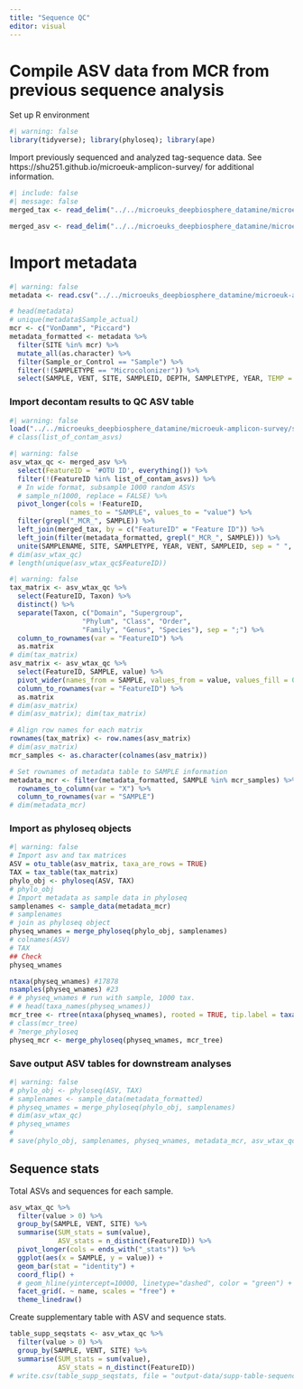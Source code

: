```yaml
---
title: "Sequence QC"
editor: visual
---
```


# Compile ASV data from MCR from previous sequence analysis

Set up R environment

```r
#| warning: false
library(tidyverse); library(phyloseq); library(ape)
```

Import previously sequenced and analyzed tag-sequence data. See https://shu251.github.io/microeuk-amplicon-survey/ for additional information.

```r
#| include: false
#| message: false
merged_tax <- read_delim("../../microeuks_deepbiosphere_datamine/microeuk-amplicon-survey/data-input/taxonomy.tsv", delim = "\t")

merged_asv <- read_delim("../../microeuks_deepbiosphere_datamine/microeuk-amplicon-survey/data-input/microeuk-merged-asv-table.tsv", delim = "\t", skip = 1)
```

# Import metadata

```r
#| warning: false
metadata <- read.csv("../../microeuks_deepbiosphere_datamine/microeuk-amplicon-survey/data-input/samplelist-metadata.csv")

# head(metadata)
# unique(metadata$Sample_actual)
mcr <- c("VonDamm", "Piccard")
metadata_formatted <- metadata %>%
  filter(SITE %in% mcr) %>%
  mutate_all(as.character) %>%
  filter(Sample_or_Control == "Sample") %>%
  filter(!(SAMPLETYPE == "Microcolonizer")) %>%
  select(SAMPLE, VENT, SITE, SAMPLEID, DEPTH, SAMPLETYPE, YEAR, TEMP = starts_with("TEMP"), pH, PercSeawater = starts_with("Perc"), Mg = starts_with("Mg"), H2 = starts_with("H2."), H2S = starts_with("H2S"), CH4 = starts_with("CH4"), ProkConc, Sample_or_Control)
```

### Import decontam results to QC ASV table
```r
#| warning: false
load("../../microeuks_deepbiosphere_datamine/microeuk-amplicon-survey/seq-analysis/contam-asvs.RData", verbose= TRUE)
# class(list_of_contam_asvs)
```

```r
#| warning: false
asv_wtax_qc <- merged_asv %>%
  select(FeatureID = '#OTU ID', everything()) %>%
  filter(!(FeatureID %in% list_of_contam_asvs)) %>%
  # In wide format, subsample 1000 random ASVs
  # sample_n(1000, replace = FALSE) %>%
  pivot_longer(cols = !FeatureID,
               names_to = "SAMPLE", values_to = "value") %>%
  filter(grepl("_MCR_", SAMPLE)) %>%
  left_join(merged_tax, by = c("FeatureID" = "Feature ID")) %>%
  left_join(filter(metadata_formatted, grepl("_MCR_", SAMPLE))) %>%
  unite(SAMPLENAME, SITE, SAMPLETYPE, YEAR, VENT, SAMPLEID, sep = " ", remove = FALSE)
# dim(asv_wtax_qc)
# length(unique(asv_wtax_qc$FeatureID))
```

```r
#| warning: false
tax_matrix <- asv_wtax_qc %>%
  select(FeatureID, Taxon) %>%
  distinct() %>%
  separate(Taxon, c("Domain", "Supergroup",
                  "Phylum", "Class", "Order",
                  "Family", "Genus", "Species"), sep = ";") %>%
  column_to_rownames(var = "FeatureID") %>%
  as.matrix
# dim(tax_matrix)
asv_matrix <- asv_wtax_qc %>%
  select(FeatureID, SAMPLE, value) %>%
  pivot_wider(names_from = SAMPLE, values_from = value, values_fill = 0) %>%
  column_to_rownames(var = "FeatureID") %>%
  as.matrix
# dim(asv_matrix)
# dim(asv_matrix); dim(tax_matrix)

# Align row names for each matrix
rownames(tax_matrix) <- row.names(asv_matrix)
# dim(asv_matrix)
mcr_samples <- as.character(colnames(asv_matrix))

# Set rownames of metadata table to SAMPLE information
metadata_mcr <- filter(metadata_formatted, SAMPLE %in% mcr_samples) %>%
  rownames_to_column(var = "X") %>%
  column_to_rownames(var = "SAMPLE")
# dim(metadata_mcr)
```

### Import as phyloseq objects

```r
#| warning: false
# Import asv and tax matrices
ASV = otu_table(asv_matrix, taxa_are_rows = TRUE)
TAX = tax_table(tax_matrix)
phylo_obj <- phyloseq(ASV, TAX)
# phylo_obj
# Import metadata as sample data in phyloseq
samplenames <- sample_data(metadata_mcr)
# samplenames
# join as phyloseq object
physeq_wnames = merge_phyloseq(phylo_obj, samplenames)
# colnames(ASV)
# TAX
## Check
physeq_wnames

ntaxa(physeq_wnames) #17878
nsamples(physeq_wnames) #23
# # physeq_wnames # run with sample, 1000 tax.
# # head(taxa_names(physeq_wnames))
mcr_tree <- rtree(ntaxa(physeq_wnames), rooted = TRUE, tip.label = taxa_names(physeq_wnames))
# class(mcr_tree)
# ?merge_phyloseq
physeq_mcr <- merge_phyloseq(physeq_wnames, mcr_tree)
```

### Save output ASV tables for downstream analyses

```r
#| warning: false
# phylo_obj <- phyloseq(ASV, TAX)
# samplenames <- sample_data(metadata_formatted)
# physeq_wnames = merge_phyloseq(phylo_obj, samplenames)
# dim(asv_wtax_qc)
# physeq_wnames
# 
# save(phylo_obj, samplenames, physeq_wnames, metadata_mcr, asv_wtax_qc, TAX, tax_matrix, physeq_mcr, file = "input-data/MCR-amplicon-data.RData")
```

## Sequence stats

Total ASVs and sequences for each sample.
```r
asv_wtax_qc %>% 
  filter(value > 0) %>% 
  group_by(SAMPLE, VENT, SITE) %>% 
  summarise(SUM_stats = sum(value),
            ASV_stats = n_distinct(FeatureID)) %>% 
  pivot_longer(cols = ends_with("_stats")) %>% 
  ggplot(aes(x = SAMPLE, y = value)) +
  geom_bar(stat = "identity") +
  coord_flip() + 
  # geom_hline(yintercept=10000, linetype="dashed", color = "green") +
  facet_grid(. ~ name, scales = "free") +
  theme_linedraw()
```

Create supplementary table with ASV and sequence stats.
```r
table_supp_seqstats <- asv_wtax_qc %>% 
  filter(value > 0) %>% 
  group_by(SAMPLE, VENT, SITE) %>% 
  summarise(SUM_stats = sum(value),
            ASV_stats = n_distinct(FeatureID))
# write.csv(table_supp_seqstats, file = "output-data/supp-table-sequencestats.csv")
```


